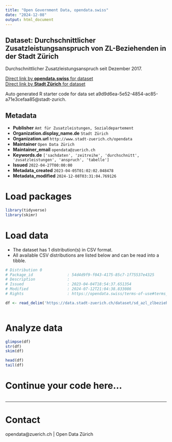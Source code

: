 ```yaml
---
title: "Open Government Data, opendata.swiss"
date: "2024-12-08"
output: html_document
---
```


## Dataset: Durchschnittlicher Zusatzleistungsanspruch von ZL-Beziehenden in der Stadt Zürich

Durchschnittlicher Zusatzleistungsanspruch seit Dezember 2017. 


[Direct link by **opendata.swiss** for dataset](https://opendata.swiss/de/dataset/durchschnittlicher-zusatzleistungsanspruch-von-zl-beziehenden-in-der-stadt-zurich1)<br>
[Direct link by **Stadt Zürich** for dataset](https://data.stadt-zuerich.ch/dataset/sd_azl_zlbeziehende_durchschnitt_zlanspruch)

Auto generated R starter code for data set a9d9d6ea-5e52-4854-ac85-a71e3cefaa85@stadt-zurich.

## Metadata

- **Publisher** `Amt für Zusatzleistungen, Sozialdepartement`
- **Organization.display_name.de** `Stadt Zürich`
- **Organization.url** `http://www.stadt-zuerich.ch/opendata`
- **Maintainer** `Open Data Zürich`
- **Maintainer_email** `opendata@zuerich.ch`
- **Keywords.de** `['sachdaten', 'zeitreihe', 'durchschnitt', 'zusatzleistungen', 'anspruch', 'tabelle']`
- **Issued** `2022-04-27T00:00:00`
- **Metadata_created** `2023-04-05T01:02:02.048478`
- **Metadata_modified** `2024-12-08T03:31:04.769126`


# Load packages

```r

library(tidyverse)
library(skimr)

```

# Load data

-   The dataset has 1 distribution(s) in CSV format.
-   All available CSV distributions are listed below and can be read into a tibble.

```r

# Distribution 0
# Package_id               : 54d4d9f9-f043-4175-85c7-1f75537e4325
# Description              : 
# Issued                   : 2023-04-04T18:54:37.651354
# Modified                 : 2024-07-12T21:04:38.833086
# Rights                   : https://opendata.swiss/terms-of-use#terms_open

df <- read_delim('https://data.stadt-zuerich.ch/dataset/sd_azl_zlbeziehende_durchschnitt_zlanspruch/download/sd_alz_zl_durchschnitt.csv')



```

# Analyze data

```r

glimpse(df)
str(df)
skim(df)

head(df)
tail(df)

```

# Continue your code here...

```r

```

------------------------------------------------------------------------

# Contact

opendata@zuerich.ch | Open Data Zürich
